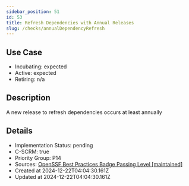 ```yaml
---
sidebar_position: 51
id: 53
title: Refresh Dependencies with Annual Releases
slug: /checks/annualDependencyRefresh
---
```


## Use Case
<!-- LEVELS:START -->
- Incubating: expected
- Active: expected
- Retiring: n/a
<!-- LEVELS:END -->

<!-- DESCRIPTION:START -->
## Description
A new release to refresh dependencies occurs at least annually
<!-- DESCRIPTION:END -->

<!-- DETAILS:START -->
## Details
- Implementation Status: pending
- C-SCRM: true
- Priority Group: P14
- Sources: [OpenSSF Best Practices Badge Passing Level [maintained]](https://www.bestpractices.dev/en/criteria?details=true&rationale=true#0.maintained)
- Created at 2024-12-22T04:04:30.161Z
- Updated at 2024-12-22T04:04:30.161Z
<!-- DETAILS:END -->
